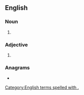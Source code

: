 {{also|ext}}
==English==

===Noun===
{{en-noun|exts.}}

# {{abbreviation of|extension|lang=en}}

===Adjective===
{{en-adj|-}}

# {{abbreviation of|external|lang=en}}

===Anagrams===
* {{anagrams|en|TeX|Tex|Tex.|tex}}

[[Category:English terms spelled with .]]